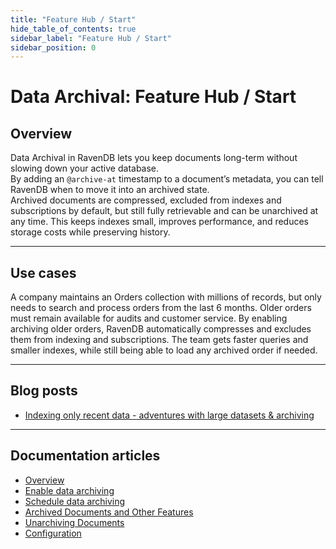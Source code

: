 ```yaml
---
title: "Feature Hub / Start"
hide_table_of_contents: true
sidebar_label: "Feature Hub / Start"
sidebar_position: 0
---
```



# Data Archival: Feature Hub / Start


## Overview

Data Archival in RavenDB lets you keep documents long-term without slowing down your active database.  
By adding an `@archive-at` timestamp to a document’s metadata, you can tell RavenDB when to move it into an archived state.  
Archived documents are compressed, excluded from indexes and subscriptions by default, but still fully retrievable and can be unarchived at any time.
This keeps indexes small, improves performance, and reduces storage costs while preserving history.

---

## Use cases

A company maintains an Orders collection with millions of records, but only needs to search and process orders from the last 6 months. 
Older orders must remain available for audits and customer service. 
By enabling archiving older orders, RavenDB automatically compresses and excludes them from indexing and subscriptions. 
The team gets faster queries and smaller indexes, while still being able to load any archived order if needed.

---

## Blog posts

* [Indexing only recent data - adventures with large datasets & archiving](https://ayende.com/blog/201442-B/indexing-only-recent-data-adventures-with-large-datasets-archiving)

---

## Documentation articles

* [Overview](../data-archival/overview) 
* [Enable data archiving](../data-archival/enable-data-archiving) 
* [Schedule data archiving](../data-archival/schedule-document-archiving) 
* [Archived Documents and Other Features](../data-archival/archived-documents-and-other-features) 
* [Unarchiving Documents](../data-archival/unarchiving-documents) 
* [Configuration](../data-archival/configuration)
